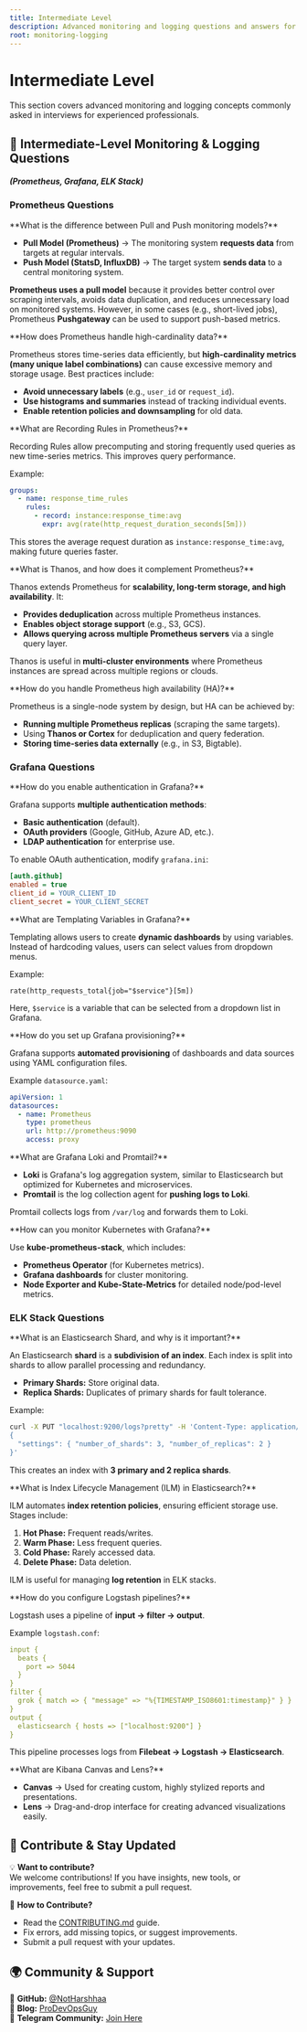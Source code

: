 ```yaml
---
title: Intermediate Level
description: Advanced monitoring and logging questions and answers for experienced professionals.
root: monitoring-logging
---
```



# Intermediate Level

This section covers advanced monitoring and logging concepts commonly asked in interviews for experienced professionals.

## **🚀 Intermediate-Level Monitoring & Logging Questions**  

#### *(Prometheus, Grafana, ELK Stack)*  

### **Prometheus Questions**  

<Steps>
<Step>
**What is the difference between Pull and Push monitoring models?**  

- **Pull Model (Prometheus)** → The monitoring system **requests data** from targets at regular intervals.  
- **Push Model (StatsD, InfluxDB)** → The target system **sends data** to a central monitoring system.  

**Prometheus uses a pull model** because it provides better control over scraping intervals, avoids data duplication, and reduces unnecessary load on monitored systems. However, in some cases (e.g., short-lived jobs), Prometheus **Pushgateway** can be used to support push-based metrics.  
</Step>

<Step>
**How does Prometheus handle high-cardinality data?**  

Prometheus stores time-series data efficiently, but **high-cardinality metrics (many unique label combinations)** can cause excessive memory and storage usage. Best practices include:  

- **Avoid unnecessary labels** (e.g., `user_id` or `request_id`).  
- **Use histograms and summaries** instead of tracking individual events.  
- **Enable retention policies and downsampling** for old data.  
</Step>

<Step>
**What are Recording Rules in Prometheus?**  

Recording Rules allow precomputing and storing frequently used queries as new time-series metrics. This improves query performance.  

Example:  

```yaml
groups:
  - name: response_time_rules
    rules:
      - record: instance:response_time:avg
        expr: avg(rate(http_request_duration_seconds[5m]))
```

This stores the average request duration as `instance:response_time:avg`, making future queries faster.  
</Step>

<Step>
**What is Thanos, and how does it complement Prometheus?**  

Thanos extends Prometheus for **scalability, long-term storage, and high availability**. It:  

- **Provides deduplication** across multiple Prometheus instances.  
- **Enables object storage support** (e.g., S3, GCS).  
- **Allows querying across multiple Prometheus servers** via a single query layer.  

Thanos is useful in **multi-cluster environments** where Prometheus instances are spread across multiple regions or clouds.  
</Step>

<Step>
**How do you handle Prometheus high availability (HA)?**  

Prometheus is a single-node system by design, but HA can be achieved by:  

- **Running multiple Prometheus replicas** (scraping the same targets).  
- Using **Thanos or Cortex** for deduplication and query federation.  
- **Storing time-series data externally** (e.g., in S3, Bigtable).  
</Step>

### **Grafana Questions**  

<Step>
**How do you enable authentication in Grafana?**  

Grafana supports **multiple authentication methods**:  

- **Basic authentication** (default).  
- **OAuth providers** (Google, GitHub, Azure AD, etc.).  
- **LDAP authentication** for enterprise use.  

To enable OAuth authentication, modify `grafana.ini`:  

```ini
[auth.github]
enabled = true
client_id = YOUR_CLIENT_ID
client_secret = YOUR_CLIENT_SECRET
```
</Step>

<Step>
**What are Templating Variables in Grafana?**  

Templating allows users to create **dynamic dashboards** by using variables. Instead of hardcoding values, users can select values from dropdown menus.  

Example:  

```
rate(http_requests_total{job="$service"}[5m])
```

Here, `$service` is a variable that can be selected from a dropdown list in Grafana.  
</Step>

<Step>
**How do you set up Grafana provisioning?**  

Grafana supports **automated provisioning** of dashboards and data sources using YAML configuration files.  

Example `datasource.yaml`:  

```yaml
apiVersion: 1
datasources:
  - name: Prometheus
    type: prometheus
    url: http://prometheus:9090
    access: proxy
```
</Step>

<Step>
**What are Grafana Loki and Promtail?**  

- **Loki** is Grafana's log aggregation system, similar to Elasticsearch but optimized for Kubernetes and microservices.  
- **Promtail** is the log collection agent for **pushing logs to Loki**.  

Promtail collects logs from `/var/log` and forwards them to Loki.  
</Step>

<Step>
**How can you monitor Kubernetes with Grafana?**  

Use **kube-prometheus-stack**, which includes:  

- **Prometheus Operator** (for Kubernetes metrics).  
- **Grafana dashboards** for cluster monitoring.  
- **Node Exporter and Kube-State-Metrics** for detailed node/pod-level metrics.  
</Step>

### **ELK Stack Questions**  

<Step>
**What is an Elasticsearch Shard, and why is it important?**  

An Elasticsearch **shard** is a **subdivision of an index**. Each index is split into shards to allow parallel processing and redundancy.  

- **Primary Shards:** Store original data.  
- **Replica Shards:** Duplicates of primary shards for fault tolerance.  

Example:  

```sh
curl -X PUT "localhost:9200/logs?pretty" -H 'Content-Type: application/json' -d'
{
  "settings": { "number_of_shards": 3, "number_of_replicas": 2 }
}'
```

This creates an index with **3 primary and 2 replica shards**.  
</Step>

<Step>
**What is Index Lifecycle Management (ILM) in Elasticsearch?**  

ILM automates **index retention policies**, ensuring efficient storage use. Stages include:  

1. **Hot Phase:** Frequent reads/writes.  
2. **Warm Phase:** Less frequent queries.  
3. **Cold Phase:** Rarely accessed data.  
4. **Delete Phase:** Data deletion.  

ILM is useful for managing **log retention** in ELK stacks.  
</Step>

<Step>
**How do you configure Logstash pipelines?**  

Logstash uses a pipeline of **input → filter → output**.  

Example `logstash.conf`:  

```yaml
input {
  beats {
    port => 5044
  }
}
filter {
  grok { match => { "message" => "%{TIMESTAMP_ISO8601:timestamp}" } }
}
output {
  elasticsearch { hosts => ["localhost:9200"] }
}
```

This pipeline processes logs from **Filebeat → Logstash → Elasticsearch**.  
</Step>

<Step>
**What are Kibana Canvas and Lens?**  

- **Canvas** → Used for creating custom, highly stylized reports and presentations.  
- **Lens** → Drag-and-drop interface for creating advanced visualizations easily.  
</Step>
</Steps>

## 📢 Contribute & Stay Updated

💡 **Want to contribute?**  
We welcome contributions! If you have insights, new tools, or improvements, feel free to submit a pull request.  

📌 **How to Contribute?**
- Read the [CONTRIBUTING.md](https://github.com/NotHarshhaa/DevOps-Interview-Questions/blob/master/CONTRIBUTING.md) guide.  
- Fix errors, add missing topics, or suggest improvements.  
- Submit a pull request with your updates.  

## 🌍 Community & Support  

🔗 **GitHub:** [@NotHarshhaa](https://github.com/NotHarshhaa)  
📝 **Blog:** [ProDevOpsGuy](https://blog.prodevopsguy.xyz)  
💬 **Telegram Community:** [Join Here](https://t.me/prodevopsguy) 